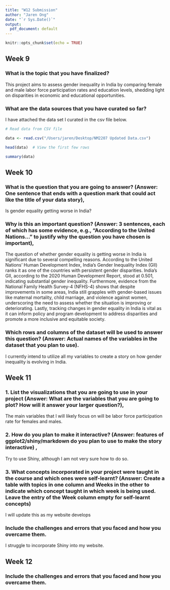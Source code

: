 ```yaml
---
title: "W12 Submission"
author: "Jaren Ong"
date: "`r Sys.Date()`"
output:
  pdf_document: default
---
```


```r
knitr::opts_chunk$set(echo = TRUE)
```

## Week 9

### What is the topic that you have finalized?

This project aims to assess gender inequality in India by comparing female and male labor force participation rates and education levels, shedding light on disparities in economic and educational opportunities.

### What are the data sources that you have curated so far?

I have attached the data set I curated in the csv file below.

```r

# Read data from CSV file

data <- read.csv("/Users/jaren/Desktop/NM2207 Updated Data.csv")

head(data)  # View the first few rows

summary(data)


```

## Week 10

### What is the question that you are going to answer? (Answer: One sentence that ends with a question mark that could act like the title of your data story),

Is gender equality getting worse in India?

### Why is this an important question? (Answer: 3 sentences, each of which has some evidence, e.g., "According to the United Nations..." to justify why the question you have chosen is important),

The question of whether gender equality is getting worse in India is significant due to several compelling reasons. According to the United Nations' Human Development Index, India's Gender Inequality Index (GII) ranks it as one of the countries with persistent gender disparities. India's GII, according to the 2020 Human Development Report, stood at 0.501, indicating substantial gender inequality. Furthermore, evidence from the National Family Health Survey-4 (NFHS-4) shows that despite improvements in some areas, India still grapples with gender-based issues like maternal mortality, child marriage, and violence against women, underscoring the need to assess whether the situation is improving or deteriorating. Lastly, tracking changes in gender equality in India is vital as it can inform policy and program development to address disparities and promote a more inclusive and equitable society.

### Which rows and columns of the dataset will be used to answer this question? (Answer: Actual names of the variables in the dataset that you plan to use).

I currently intend to utilize all my variables to create a story on how gender inequality is evolving in India.

## Week 11

### 1. List the visualizations that you are going to use in your project (Answer: What are the variables that you are going to plot? How will it answer your larger question?),

The main variables that I will likely focus on will be labor force participation rate for females and males.

### 2. How do you plan to make it interactive? (Answer: features of ggplot2/shiny/markdown do you plan to use to make the story interactive) ,

Try to use Shiny, although I am not very sure how to do so.

### 3. What concepts incorporated in your project were taught in the course and which ones were self-learnt? (Answer: Create a table with topics in one column and Weeks in the other to indicate which concept taught in which week is being used. Leave the entry of the Week column empty for self-learnt concepts)

I will update this as my website develops

### Include the challenges and errors that you faced and how you overcame them.

I struggle to incorporate Shiny into my website.

## Week 12

### Include the challenges and errors that you faced and how you overcame them.

